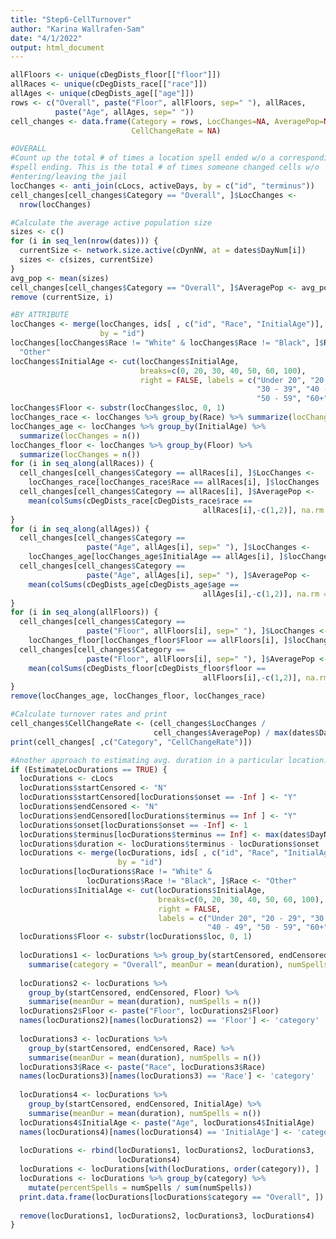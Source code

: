 ```yaml
---
title: "Step6-CellTurnover"
author: "Karina Wallrafen-Sam"
date: "4/1/2022"
output: html_document
---
```


```r
allFloors <- unique(cDegDists_floor[["floor"]])           
allRaces <- unique(cDegDists_race[["race"]])
allAges <- unique(cDegDists_age[["age"]])
rows <- c("Overall", paste("Floor", allFloors, sep=" "), allRaces, 
          paste("Age", allAges, sep=" "))
cell_changes <- data.frame(Category = rows, LocChanges=NA, AveragePop=NA, 
                           CellChangeRate = NA)

#OVERALL
#Count up the total # of times a location spell ended w/o a corresponding active 
#spell ending. This is the total # of times someone changed cells w/o 
#entering/leaving the jail
locChanges <- anti_join(cLocs, activeDays, by = c("id", "terminus"))
cell_changes[cell_changes$Category == "Overall", ]$LocChanges <- 
  nrow(locChanges)

#Calculate the average active population size
sizes <- c()
for (i in seq_len(nrow(dates))) {
  currentSize <- network.size.active(cDynNW, at = dates$DayNum[i])
  sizes <- c(sizes, currentSize) 
}
avg_pop <- mean(sizes)
cell_changes[cell_changes$Category == "Overall", ]$AveragePop <- avg_pop
remove (currentSize, i)

#BY ATTRIBUTE
locChanges <- merge(locChanges, ids[ , c("id", "Race", "InitialAge")], 
                    by = "id")
locChanges[locChanges$Race != "White" & locChanges$Race != "Black", ]$Race <- 
  "Other"
locChanges$InitialAge <- cut(locChanges$InitialAge, 
                             breaks=c(0, 20, 30, 40, 50, 60, 100), 
                             right = FALSE, labels = c("Under 20", "20 - 29", 
                                                       "30 - 39", "40 - 49", 
                                                       "50 - 59", "60+"))
locChanges$Floor <- substr(locChanges$loc, 0, 1)
locChanges_race <- locChanges %>% group_by(Race) %>% summarize(locChanges = n())
locChanges_age <- locChanges %>% group_by(InitialAge) %>% 
  summarize(locChanges = n())
locChanges_floor <- locChanges %>% group_by(Floor) %>% 
  summarize(locChanges = n())
for (i in seq_along(allRaces)) {
  cell_changes[cell_changes$Category == allRaces[i], ]$LocChanges <- 
    locChanges_race[locChanges_race$Race == allRaces[i], ]$locChanges
  cell_changes[cell_changes$Category == allRaces[i], ]$AveragePop <- 
    mean(colSums(cDegDists_race[cDegDists_race$race == 
                                           allRaces[i],-c(1,2)], na.rm = TRUE))
}
for (i in seq_along(allAges)) {
  cell_changes[cell_changes$Category == 
                 paste("Age", allAges[i], sep=" "), ]$LocChanges <- 
    locChanges_age[locChanges_age$InitialAge == allAges[i], ]$locChanges
  cell_changes[cell_changes$Category == 
                 paste("Age", allAges[i], sep=" "), ]$AveragePop <- 
    mean(colSums(cDegDists_age[cDegDists_age$age == 
                                           allAges[i],-c(1,2)], na.rm = TRUE))
}
for (i in seq_along(allFloors)) {
  cell_changes[cell_changes$Category == 
                 paste("Floor", allFloors[i], sep=" "), ]$LocChanges <- 
    locChanges_floor[locChanges_floor$Floor == allFloors[i], ]$locChanges
  cell_changes[cell_changes$Category == 
                 paste("Floor", allFloors[i], sep=" "), ]$AveragePop <- 
    mean(colSums(cDegDists_floor[cDegDists_floor$floor == 
                                           allFloors[i],-c(1,2)], na.rm = TRUE))
}
remove(locChanges_age, locChanges_floor, locChanges_race)

#Calculate turnover rates and print
cell_changes$CellChangeRate <- (cell_changes$LocChanges / 
                                cell_changes$AveragePop) / max(dates$DayNum) 
print(cell_changes[ ,c("Category", "CellChangeRate")])

#Another approach to estimating avg. duration in a particular location...
if (EstimateLocDurations == TRUE) {
  locDurations <- cLocs
  locDurations$startCensored <- "N"
  locDurations$startCensored[locDurations$onset == -Inf ] <- "Y"
  locDurations$endCensored <- "N"
  locDurations$endCensored[locDurations$terminus == Inf ] <- "Y"
  locDurations$onset[locDurations$onset == -Inf] <- 1
  locDurations$terminus[locDurations$terminus == Inf] <- max(dates$DayNum) + 1
  locDurations$duration <- locDurations$terminus - locDurations$onset
  locDurations <- merge(locDurations, ids[ , c("id", "Race", "InitialAge")], 
                        by = "id")
  locDurations[locDurations$Race != "White" & 
                 locDurations$Race != "Black", ]$Race <- "Other"
  locDurations$InitialAge <- cut(locDurations$InitialAge, 
                                 breaks=c(0, 20, 30, 40, 50, 60, 100), 
                                 right = FALSE, 
                                 labels = c("Under 20", "20 - 29", "30 - 39", 
                                            "40 - 49", "50 - 59", "60+"))
  locDurations$Floor <- substr(locDurations$loc, 0, 1)
  
  locDurations1 <- locDurations %>% group_by(startCensored, endCensored) %>% 
    summarise(category = "Overall", meanDur = mean(duration), numSpells = n())
  
  locDurations2 <- locDurations %>% 
    group_by(startCensored, endCensored, Floor) %>% 
    summarise(meanDur = mean(duration), numSpells = n())
  locDurations2$Floor <- paste("Floor", locDurations2$Floor)
  names(locDurations2)[names(locDurations2) == 'Floor'] <- 'category'
  
  locDurations3 <- locDurations %>% 
    group_by(startCensored, endCensored, Race) %>% 
    summarise(meanDur = mean(duration), numSpells = n())
  locDurations3$Race <- paste("Race", locDurations3$Race)
  names(locDurations3)[names(locDurations3) == 'Race'] <- 'category'
  
  locDurations4 <- locDurations %>% 
    group_by(startCensored, endCensored, InitialAge) %>% 
    summarise(meanDur = mean(duration), numSpells = n())
  locDurations4$InitialAge <- paste("Age", locDurations4$InitialAge)
  names(locDurations4)[names(locDurations4) == 'InitialAge'] <- 'category'
  
  locDurations <- rbind(locDurations1, locDurations2, locDurations3, 
                        locDurations4)
  locDurations <- locDurations[with(locDurations, order(category)), ]
  locDurations <- locDurations %>% group_by(category) %>%
    mutate(percentSpells = numSpells / sum(numSpells)) 
  print.data.frame(locDurations[locDurations$category == "Overall", ])
  
  remove(locDurations1, locDurations2, locDurations3, locDurations4)
}
```
